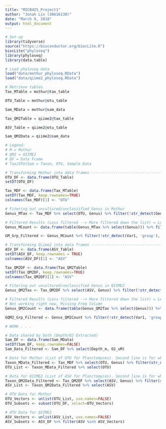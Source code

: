 ```yaml
---
title: "MICB425_Project1"
author: "Jonah Lin (30616130)"
date: "March 9, 2018"
output: html_document
---
```


```r
# Set-up
library(tidyverse)
source("https://bioconductor.org/biocLite.R")  
biocLite("phyloseq")
library(phyloseq)
library(data.table)

# Load phyloseq data
load("data/mothur_phyloseq.RData")
load("data/qiime2_phyloseq.RData")

# Retrieve tables
Tax_MTable = mothur@tax_table

OTU_Table = mothur@otu_table

Sam_MData = mothur@sam_data

Tax_QM2Table = qiime2@tax_table

ASV_Table = qiime2@otu_table

Sam_QM2Data = qiime2@sam_data

# Legend:
# M = Mothur
# QM2 = QIIME2
# DF = Data Frame
# Tax/OTU/Sam = Taxon, OTU, Sample Data

# Transforming Mothur into data frames --------------------------------------------------MOTHUR CODE BELOW--------------------------------------
OTU_DF <- data.frame(OTU_Table)
setDT(OTU_DF)

Tax_MDF <- data.frame(Tax_MTable)
setDT(Tax_MDF, keep.rownames=TRUE)
colnames(Tax_MDF)[1] <- "OTU"

# Fitering out uncultured/unclassified Genus in Mothur
Genus_MTax <- Tax_MDF %>% select(OTU, Genus) %>% filter(!str_detect(Genus, 'uncultured'), !str_detect(Genus, 'unclassified'))

# Filtered Results (Less filtered --> More filtered down the list) = Less Filtered (Genus_MCount) and More Filtered (GM_Grp_Fitered)
Genus_MCount <- data.frame(table(Genus_MTax %>% select(Genus))) %>% filter(Freq >= 5, Freq < 50)

GM_Grp_Filtered <- Genus_MCount %>% filter(!str_detect(Var1, 'group'), !str_detect(Var1, '_ge'), !str_detect(Var1, 'clade'))

# Transforming Qiime2 into data frames --------------------------------------------------QIIME2 CODE BELOW--------------------------------------
ASV_DF <- data.frame(ASV_Table)
setDT(ASV_DF, keep.rownames = TRUE)
colnames(ASV_DF)[1] <- "ASV"

Tax_QM2DF <- data.frame(Tax_QM2Table)
setDT(Tax_QM2DF, keep.rownames=TRUE)
colnames(Tax_QM2DF)[1] <- "ASV"

# Fitering out uncultured/unclassified Genus in QIIME2
Genus_QM2Tax <- Tax_QM2DF %>% select(ASV, Genus) %>% filter(!str_detect(Genus, 'uncultured'), !str_detect(Genus, 'unclassified'))

# Filtered Results (Less filtered --> More filtered down the list) = Less Filtered (Genus_QM2Count) and More Filtered (GQM2_Grp_Fitered)
# Not working right now, Missing Freq Column
Genus_QM2Count <- data.frame(table(Genus_QM2Tax %>% select(Genus))) %>% filter(Freq >= 5, Freq < 50)

GQM2_Grp_Filtered <- Genus_QM2Count %>% filter(!str_detect(Var1, 'group'), !str_detect(Var1, '_ge'), !str_detect(Var1, 'clade'))

# WORK . . .

# Data shared by both (Depth/O2 Extracted)
Sam_DF <- data.frame(Sam_MData)
setDT(Sam_DF, keep.rownames=FALSE)
Sam_Data_Filtered <- Sam_DF %>% select(Depth_m, O2_uM)

# Data for Mothur (List of OTU for Planctomyces). Second line is for when you don't trust the first line (LUL)
Taxon_MData_Filtered <- Tax_MDF %>% select(OTU, Genus) %>% filter(str_detect(Genus, 'Planctomyces'))
OTU_List <- Taxon_MData_Filtered %>% select(OTU)

# Data for QIIME2 (List of ASV for Planctomyces). Second line is for when you don't trust the first line (LUL)
Taxon_QM2Data_Filtered <- Tax_QM2DF %>% select(ASV, Genus) %>% filter(str_detect(Genus, 'Planctomyces'))
ASV_List <- Taxon_QM2Data_Filtered %>% select(ASV)

# OTU Data for Mothur
OTU_Vectors <- unlist(OTU_List, use.names=FALSE)
OTU_Subsets <- subset(OTU_DF, select=OTU_Vectors)

# OTU Data for QIIME2
ASV_Vectors <- unlist(ASV_List, use.names=FALSE)
ASV_Subsets <- ASV_DF %>% filter(ASV %in% ASV_Vectors)

```